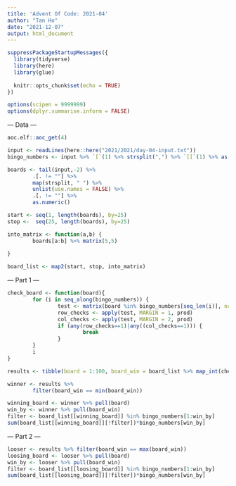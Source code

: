 ```yaml
---
title: 'Advent Of Code: 2021-04'
author: "Tan Ho"
date: "2021-12-07"
output: html_document
---
```


```r
suppressPackageStartupMessages({
  library(tidyverse)
  library(here)
  library(glue)
  
  knitr::opts_chunk$set(echo = TRUE)
})

options(scipen = 9999999)
options(dplyr.summarise.inform = FALSE)
```

--- Data ---

```r
aoc.elf::aoc_get(4)
```

```r
input <- readLines(here::here("2021/2021/day-04-input.txt"))
bingo_numbers <- input %>% `[`(1) %>% strsplit(",") %>% `[[`(1) %>% as.numeric() 

boards <- tail(input,-2) %>% 
        .[. != ""] %>% 
        map(strsplit, " ") %>% 
        unlist(use.names = FALSE) %>% 
        .[. != ""] %>% 
        as.numeric()

start <- seq(1, length(boards), by=25)
stop <-  seq(25, length(boards), by=25)

into_matrix <- function(a,b) {
        boards[a:b] %>% matrix(5,5)  
        
} 

board_list <- map2(start, stop, into_matrix)
```             

--- Part 1 ---

```r

check_board <- function(board){
        for (i in seq_along(bingo_numbers)) {
                test <- matrix(board %in% bingo_numbers[seq_len(i)], nrow = 5)
                row_checks <- apply(test, MARGIN = 1, prod)
                col_checks <- apply(test, MARGIN = 2, prod)
                if (any(row_checks==1)|any((col_checks==1))) {
                        break
                }
        }
        i
}

results <- tibble(board = 1:100, board_win = board_list %>% map_int(check_board)) 

winner <- results %>% 
        filter(board_win == min(board_win))

winning_board <- winner %>% pull(board)
win_by <- winner %>% pull(board_win)
filter <- board_list[[winning_board]] %in% bingo_numbers[1:win_by]
sum(board_list[[winning_board]][!filter])*bingo_numbers[win_by]
```

--- Part 2 ---

```r
looser <- results %>% filter(board_win == max(board_win))
loosing_board <- looser %>% pull(board)
win_by <- looser %>% pull(board_win)
filter <- board_list[[loosing_board]] %in% bingo_numbers[1:win_by]
sum(board_list[[loosing_board]][!filter])*bingo_numbers[win_by]
```
